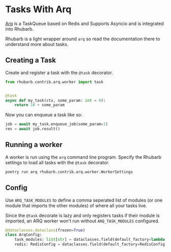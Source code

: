 # Tasks With Arq

[Arq](https://github.com/samuelcolvin/arq) is a TaskQueue based on Redis and Supports Asyncio and is integrated into Rhubarb.

Rhubarb is a light wrapper around `arq` so read the documentation there to understand more about tasks.


## Creating a Task

Create and register a task with the `@task` decorator.

```python
from rhubarb.contrib.arq.worker import task


@task
async def my_task(ctx, some_param: int = 0):
    return 10 + some_param
```

Now you can enqueue a task like so:


```python
job = await my_task.enqueue_job(some_param=1)
res = await job.result()
```

## Running a worker

A worker is run using the `arq` command line program. Specify the Rhubarb settings to load all tasks with the `@task` decorator.

```bash
poetry run arq rhubarb.contrib.arq.worker.WorkerSettings
```

## Config

Use `ARQ_TASK_MODULES` to define a comma seperated list of modules (or one module that imports the other modules) of where all your tasks live.

Since the `@task` decorate is lazy and only registers tasks if their module is imported, an ARQ worker won't run without `ARQ_TASK_MODULES` configured.

```python
@dataclasses.dataclass(frozen=True)
class ArqConfig:
    task_modules: list[str] = dataclasses.field(default_factory=lambda: list_env("ARQ_TASK_MODULES", []))
    redis: RedisConfig = dataclasses.field(default_factory=RedisConfig)
```
